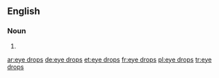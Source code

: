 ==English==

===Noun===
{{head|en}}

# {{plural of|eye drop}}

[[ar:eye drops]]
[[de:eye drops]]
[[et:eye drops]]
[[fr:eye drops]]
[[pl:eye drops]]
[[tr:eye drops]]